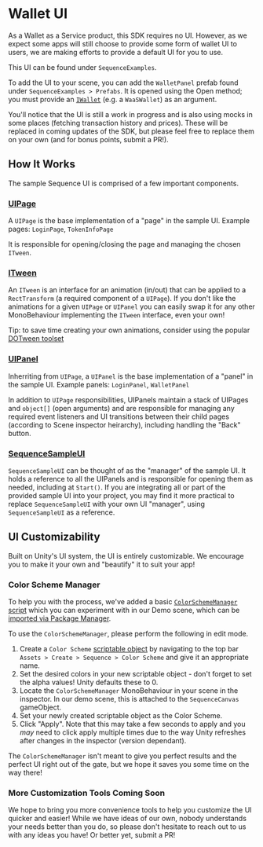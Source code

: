 # Wallet UI

As a Wallet as a Service product, this SDK requires no UI. However, as we expect some apps will still choose to provide some form of wallet UI to users, we are making efforts to provide a default UI for you to use.

This UI can be found under `SequenceExamples`.

To add the UI to your scene, you can add the `WalletPanel` prefab found under `SequenceExamples > Prefabs`. It is opened using the Open method; you must provide an [`IWallet`](https://github.com/0xsequence/sequence-unity/blob/master/Assets/SequenceSDK/WaaS/IWallet.cs) (e.g. a `WaaSWallet`) as an argument.

You'll notice that the UI is still a work in progress and is also using mocks in some places (fetching transaction history and prices). These will be replaced in coming updates of the SDK, but please feel free to replace them on your own (and for bonus points, submit a PR!).

## How It Works
The sample Sequence UI is comprised of a few important components.

### [UIPage](https://github.com/0xsequence/sequence-unity/blob/master/Assets/SequenceExamples/Scripts/UI/UIPage.cs)
A `UIPage` is the base implementation of a "page" in the sample UI. Example pages: `LoginPage`, `TokenInfoPage`

It is responsible for opening/closing the page and managing the chosen `ITween`.

### [ITween](https://github.com/0xsequence/sequence-unity/blob/master/Assets/SequenceExamples/Scripts/Tweening/ITween.cs)
An `ITween` is an interface for an animation (in/out) that can be applied to a `RectTransform` (a required component of a `UIPage`). If you don't like the animations for a given `UIPage` or `UIPanel` you can easily swap it for any other MonoBehaviour implementing the `ITween` interface, even your own!

Tip: to save time creating your own animations, consider using the popular [DOTween toolset](https://assetstore.unity.com/packages/tools/animation/dotween-hotween-v2-27676)

### [UIPanel](https://github.com/0xsequence/sequence-unity/blob/master/Assets/SequenceExamples/Scripts/UI/UIPanel.cs)
Inherriting from `UIPage`, a `UIPanel` is the base implementation of a "panel" in the sample UI. Example panels: `LoginPanel`, `WalletPanel`

In addition to `UIPage` responsibilities, UIPanels maintain a stack of UIPages and `object[]` (open arguments) and are responsible for managing any required event listeners and UI transitions between their child pages (according to Scene inspector heirarchy), including handling the "Back" button.

### [SequenceSampleUI](https://github.com/0xsequence/sequence-unity/blob/master/Assets/SequenceExamples/Scripts/UI/SequenceSampleUI.cs)
`SequenceSampleUI` can be thought of as the "manager" of the sample UI. It holds a reference to all the UIPanels and is responsible for opening them as needed, including at `Start()`. If you are integrating all or part of the provided sample UI into your project, you may find it more practical to replace `SequenceSampleUI` with your own UI "manager", using `SequenceSampleUI` as a reference.

## UI Customizability
Built on Unity's UI system, the UI is entirely customizable. We encourage you to make it your own and "beautify" it to suit your app!

### Color Scheme Manager
To help you with the process, we've added a basic [`ColorSchemeManager` script](https://github.com/0xsequence/sequence-unity/blob/master/Assets/SequenceExamples/Scripts/UI/ColorSchemeManager.cs) which you can experiment with in our Demo scene, which can be [imported via Package Manager](https://docs.sequence.xyz/unity-waas-sdk/installation#samples).

To use the `ColorSchemeManager`, please perform the following in edit mode.

1. Create a `Color Scheme` [scriptable object](https://docs.unity3d.com/Manual/class-ScriptableObject.html) by navigating to the top bar `Assets > Create > Sequence > Color Scheme` and give it an appropriate name.
2. Set the desired colors in your new scriptable object - don't forget to set the alpha values! Unity defaults these to 0.
3. Locate the `ColorSchemeManager` MonoBehaviour in your scene in the inspector. In our demo scene, this is attached to the `SequenceCanvas` gameObject.
4. Set your newly created scriptable object as the Color Scheme.
5. Click "Apply". Note that this may take a few seconds to apply and you <i>may</i> need to click apply multiple times due to the way Unity refreshes after changes in the inspector (version dependant).

The `ColorSchemeManager` isn't meant to give you perfect results and the perfect UI right out of the gate, but we hope it saves you some time on the way there!

### More Customization Tools Coming Soon
We hope to bring you more convenience tools to help you customize the UI quicker and easier! While we have ideas of our own, nobody understands your needs better than you do, so please don't hesitate to reach out to us with any ideas you have! Or better yet, submit a PR!